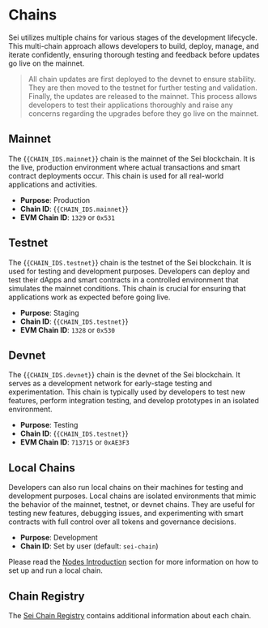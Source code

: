 
# Chains

Sei utilizes multiple chains for various stages of the development lifecycle. This multi-chain approach allows developers to build, deploy, manage, and iterate confidently, ensuring thorough testing and feedback before updates go live on the mainnet.

<Blockquote mt='lg'>
	All chain updates are first deployed to the devnet to ensure stability. They are then moved to the testnet for further testing and validation. Finally, the
	updates are released to the mainnet. This process allows developers to test their applications thoroughly and raise any concerns regarding the upgrades before
	they go live on the mainnet.
</Blockquote>

## Mainnet

The {<Code>{CHAIN_IDS.mainnet}</Code>} chain is the mainnet of the Sei blockchain. It is the live, production environment where actual transactions and smart contract deployments occur. This chain is used for all real-world applications and activities.

- **Purpose**: Production
- **Chain ID**: {<Code>{CHAIN_IDS.mainnet}</Code>}
- **EVM Chain ID**: `1329` or `0x531`

## Testnet

The {<Code>{CHAIN_IDS.testnet}</Code>} chain is the testnet of the Sei blockchain. It is used for testing and development purposes. Developers can deploy and test their dApps and smart contracts in a controlled environment that simulates the mainnet conditions. This chain is crucial for ensuring that applications work as expected before going live.

- **Purpose**: Staging
- **Chain ID**: {<Code>{CHAIN_IDS.testnet}</Code>}
- **EVM Chain ID**: `1328` or `0x530`

## Devnet

The {<Code>{CHAIN_IDS.devnet}</Code>} chain is the devnet of the Sei blockchain. It serves as a development network for early-stage testing and experimentation. This chain is typically used by developers to test new features, perform integration testing, and develop prototypes in an isolated environment.

- **Purpose**: Testing
- **Chain ID**: {<Code>{CHAIN_IDS.testnet}</Code>}
- **EVM Chain ID**: `713715` or `0xAE3F3`

## Local Chains

Developers can also run local chains on their machines for testing and development purposes. Local chains are isolated environments that mimic the behavior of the mainnet, testnet, or devnet chains. They are useful for testing new features, debugging issues, and experimenting with smart contracts with full control over all tokens and governance decisions.

- **Purpose**: Development
- **Chain ID**: Set by user (default: `sei-chain`)

Please read the [Nodes Introduction](/dev-node/intro) section for more information on how to set up and run a local chain.

## Chain Registry

The [Sei Chain Registry](https://github.com/sei-protocol/chain-registry) contains additional information about each chain.
